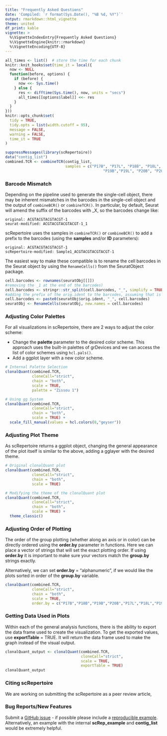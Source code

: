 ```yaml
---
title: "Frequently Asked Questions"
date: 'Compiled: `r format(Sys.Date(), "%B %d, %Y")`'
output: rmarkdown::html_vignette
theme: united
df_print: kable
vignette: >
  %\VignetteIndexEntry{Frequently Asked Questions}
  %\VignetteEngine{knitr::rmarkdown}
  %\VignetteEncoding{UTF-8}
---
```


<style>
p.caption {
  font-size: 0.9em;
}
</style>
 
```r
all_times <- list()  # store the time for each chunk
knitr::knit_hooks$set(time_it = local({
  now <- NULL
  function(before, options) {
    if (before) {
      now <<- Sys.time()
    } else {
      res <- difftime(Sys.time(), now, units = "secs")
      all_times[[options$label]] <<- res
    }
  }
}))
knitr::opts_chunk$set(
  tidy = TRUE,
  tidy.opts = list(width.cutoff = 95),
  message = FALSE,
  warning = FALSE,
  time_it = TRUE
)

suppressMessages(library(scRepertoire))
data("contig_list") 
combined.TCR <- combineTCR(contig_list, 
                           samples = c("P17B", "P17L", "P18B", "P18L", 
                                            "P19B","P19L", "P20B", "P20L"))
```

### Barcode Mismatch

Depending on the pipeline used to generate the single-cell object, there may be inherent mismatches in the barcodes in the single-cell object and the output of ```combineBCR()``` or ```combineTCR()```. In particular, by default, Seurat will amend the suffix of the barcodes with _X, so the barcodes change like:

```
original: ACGTACGTACGTACGT-1
seurat-modified: ACGTACGTACGTACGT-1_1
```

scRepertoire uses the samples in ```combineTCR()``` or ```combineBCR()``` to add a prefix to the barcodes (using the **samples** and/or **ID** parameters):

```
original: ACGTACGTACGTACGT-1
scRepertoire-modified: Sample1_ACGTACGTACGTACGT-1
```

The easiest way to make these compatible is to rename the cell barcodes in the Seurat object by using the `RenameCells()` from the SeuratObject package.

```r
cell.barcodes <- rownames(seuratObj[[]])
#removing the _1 at the end of the barcodes)
cell.barcodes <- stringr::str_split(cell.barcodes, "_", simplify = TRUE)[,1] 
#adding the prefix of the orig.ident to the barcodes, assuming that is the sample ids
cell.barcodes <- paste0(seuratObj$orig.ident, "_", cell.barcodes) 
seuratObj <- RenameCells(seuratObj, new.names = cell.barcodes)
```

### Adjusting Color Palettes

For all visualizations in scRepertoire, there are 2 ways to adjust the color scheme:  

* Change the **palette** parameter to the desired color scheme. This approach uses the built-in palettes of grDevices and we can access the list of color schemes using ``hcl.pals()``.  
* Add a ggplot layer with a new color scheme.  

```r
# Internal Palette Selection
clonalQuant(combined.TCR, 
            cloneCall="strict", 
            chain = "both", 
            scale = TRUE, 
            palette = "Zissou 1")

# Using gg System
clonalQuant(combined.TCR, 
            cloneCall="strict", 
            chain = "both", 
            scale = TRUE) + 
  scale_fill_manual(values = hcl.colors(8,"geyser"))
```

### Adjusting Plot Theme

As scRepertoire returns a ggplot object, changing the general appearance of the plot itself is similar to the above, adding a gglayer with the desired theme.

```r
# Original clonalQuant plot
clonalQuant(combined.TCR, 
            cloneCall="strict", 
            chain = "both", 
            scale = TRUE)

# Modifying the theme of the clonalQuant plot
clonalQuant(combined.TCR, 
            cloneCall="strict", 
            chain = "both", 
            scale = TRUE) + 
  theme_classic()
```

### Adjusting Order of Plotting

The order of the group plotting (whether along an axis or in color) can be directly ordered using the **order.by** parameter in functions. Here we can place a vector of strings that will set the exact plotting order. If using **order.by** it is important to make sure your vectors match the **group.by** strings exactly. 

Alternatively, we can set **order.by** = "alphanumeric", if we would like the plots sorted in order of the **group.by** variable.

```r
clonalQuant(combined.TCR, 
            cloneCall="strict", 
            chain = "both", 
            scale = TRUE, 
            order.by = c("P17B","P18B","P19B","P20B","P17L","P18L","P19L","P20L"))
```


### Getting Data Used in Plots

Within each of the general analysis functions, there is the ability to export the data frame used to create the visualization. To get the exported values, use **exportTable** = TRUE. It will return the data frame used to make the graph instead of the visual output.  

```r
clonalQuant_output <- clonalQuant(combined.TCR, 
                                  cloneCall="strict", 
                                  scale = TRUE, 
                                  exportTable = TRUE)
clonalQuant_output
```

###  Citing scRepertoire

We are working on submitting the scRepertoire as a peer review article,

### Bug Reports/New Features

Submit a [GitHub issue](https://github.com/BorchLab/scRepertoire/issues) - if possible please include a [reproducible example](https://reprex.tidyverse.org/). Alternatively, an example with the internal **scRep_example** and **contig_list** would be extremely helpful.
